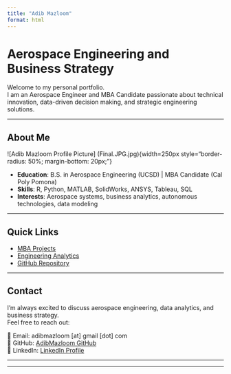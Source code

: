```yaml
---
title: "Adib Mazloom"
format: html
---
```


# Aerospace Engineering and Business Strategy

Welcome to my personal portfolio.  
I am an Aerospace Engineer and MBA Candidate passionate about technical innovation, data-driven decision making, and strategic engineering solutions.

---

## About Me

![Adib Mazloom Profile Picture] (Final.JPG.jpg){width=250px style="border-radius: 50%; margin-bottom: 20px;"}

- **Education**: B.S. in Aerospace Engineering (UCSD) | MBA Candidate (Cal Poly Pomona)
- **Skills**: R, Python, MATLAB, SolidWorks, ANSYS, Tableau, SQL
- **Interests**: Aerospace systems, business analytics, autonomous technologies, data modeling

---

## Quick Links

- [MBA Projects](mba-projects.qmd)
- [Engineering Analytics](analytics.qmd)
- [GitHub Repository](https://github.com/AdibMazloom)

---

## Contact

I’m always excited to discuss aerospace engineering, data analytics, and business strategy.  
Feel free to reach out:

📧 Email: adibmazloom [at] gmail [dot] com  
🔗 GitHub: [AdibMazloom GitHub](https://github.com/AdibMazloom)  
🔗 LinkedIn: [LinkedIn Profile](https://www.linkedin.com/in/adib-mazloom-6556437b/) 

---
 

---


